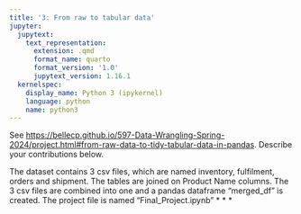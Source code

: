 ```yaml
---
title: '3: From raw to tabular data'
jupyter:
  jupytext:
    text_representation:
      extension: .qmd
      format_name: quarto
      format_version: '1.0'
      jupytext_version: 1.16.1
  kernelspec:
    display_name: Python 3 (ipykernel)
    language: python
    name: python3
---
```


See <https://bellecp.github.io/597-Data-Wrangling-Spring-2024/project.html#from-raw-data-to-tidy-tabular-data-in-pandas>.
Describe your contributions below.

The dataset contains 3 csv files, which are named inventory, fulfilment, orders and shipment. The tables are joined on Product Name columns.
The 3 csv files are combined into one and a pandas dataframe "merged_df" is created. 
The project file is named "Final_Project.ipynb"
* * *

